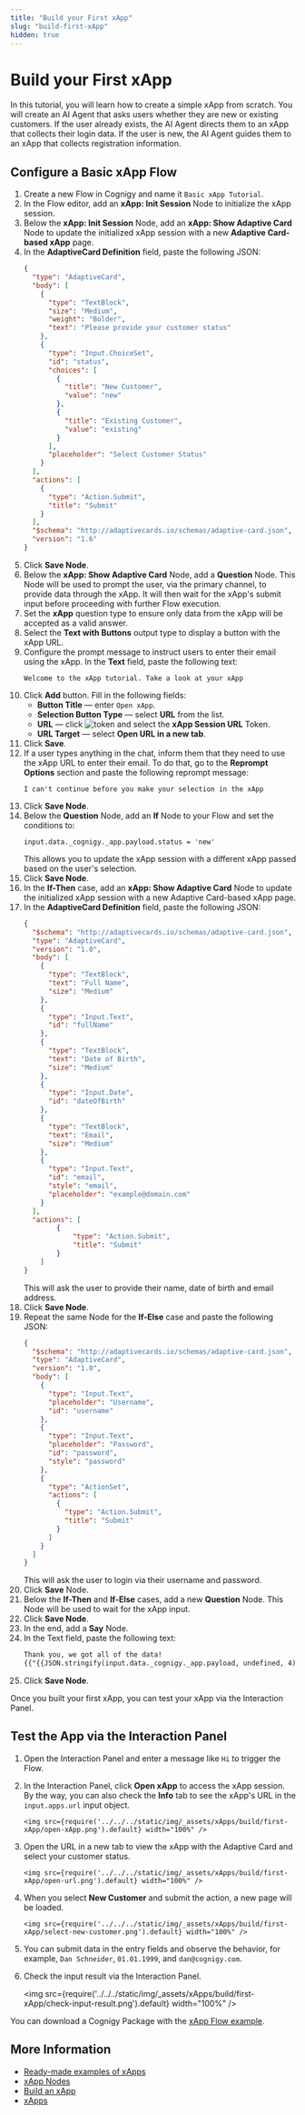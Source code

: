 ```yaml
---
title: "Build your First xApp"
slug: "build-first-xApp"
hidden: true
---
```


# Build your First xApp

In this tutorial, you will learn how to create a simple xApp from scratch. You will create an AI Agent that asks users whether they are new or existing customers. If the user already exists, the AI Agent directs them to an xApp that collects their login data. If the user is new, the AI Agent guides them to an xApp that collects registration information.

## Configure a Basic xApp Flow

1. Create a new Flow in Cognigy and name it `Basic xApp Tutorial`.
2. In the Flow editor, add an **xApp: Init Session** Node to initialize the xApp session.
3. Below the **xApp: Init Session** Node, add an **xApp: Show Adaptive Card** Node to update the initialized xApp session with a new **Adaptive Card-based xApp** page.
4. In the **AdaptiveCard Definition** field, paste the following JSON:
    ```json
    {
      "type": "AdaptiveCard",
      "body": [
        {
          "type": "TextBlock",
          "size": "Medium",
          "weight": "Bolder",
          "text": "Please provide your customer status"
        },
        {
          "type": "Input.ChoiceSet",
          "id": "status",
          "choices": [
            {
              "title": "New Customer",
              "value": "new"
            },
            {
              "title": "Existing Customer",
              "value": "existing"
            }
          ],
          "placeholder": "Select Customer Status"
        }
      ],
      "actions": [
        {
          "type": "Action.Submit",
          "title": "Submit"
        }
      ],
      "$schema": "http://adaptivecards.io/schemas/adaptive-card.json",
      "version": "1.6"
    }
    ```
5. Click **Save Node**.
6. Below the **xApp: Show Adaptive Card** Node, add a **Question** Node. This Node will be used to prompt the user, via the primary channel, to provide data through the xApp. It will then wait for the xApp's submit input before proceeding with further Flow execution.
7. Set the **xApp** question type to ensure only data from the xApp will be accepted as a valid answer.
8. Select the **Text with Buttons** output type to display a button with the xApp URL.
9. Configure the prompt message to instruct users to enter their email using the xApp. In the **Text** field, paste the following text:
   ```text
   Welcome to the xApp tutorial. Take a look at your xApp
   ```
10. Click **Add** button. Fill in the following fields:
    - **Button Title** — enter `Open xApp`.
    - **Selection Button Type** — select **URL** from the list.
    - **URL** — click ![token](../../../static/img/_assets/icons/token.svg) and select the **xApp Session URL** Token.
    - **URL Target** — select **Open URL in a new tab**.
11. Click **Save**.
12. If a user types anything in the chat, inform them that they need to use the xApp URL to enter their email. To do that, go to the **Reprompt Options** section and paste the following reprompt message:
    ```text
    I can't continue before you make your selection in the xApp
    ```
13. Click **Save Node**.
14. Below the **Question** Node, add an **If** Node to your Flow and set the conditions to:
    ```text
    input.data._cognigy._app.payload.status = 'new'
    ```
    This allows you to update the xApp session with a different xApp passed based on the user's selection.
15. Click **Save Node**.
16. In the **If-Then** case, add an **xApp: Show Adaptive Card** Node to update the initialized xApp session with a new Adaptive Card-based xApp page.
17. In the **AdaptiveCard Definition** field, paste the following JSON:
    ```json
    {
      "$schema": "http://adaptivecards.io/schemas/adaptive-card.json",
      "type": "AdaptiveCard",
      "version": "1.0",
      "body": [
        {
          "type": "TextBlock",
          "text": "Full Name",
          "size": "Medium"
        },
        {
          "type": "Input.Text",
          "id": "fullName"
        },
        {
          "type": "TextBlock",
          "text": "Date of Birth",
          "size": "Medium"
        },
        {
          "type": "Input.Date",
          "id": "dateOfBirth"
        },
        {
          "type": "TextBlock",
          "text": "Email",
          "size": "Medium"
        },
        {
          "type": "Input.Text",
          "id": "email",
          "style": "email",
          "placeholder": "example@domain.com"
        }
      ],
      "actions": [
            {
                "type": "Action.Submit",
                "title": "Submit"
            }
        ]
    }
    ```
    This will ask the user to provide their name, date of birth and email address.
18. Click **Save Node**.
19. Repeat the same Node for the **If-Else** case and paste the following JSON:
    ```json
    {
      "$schema": "http://adaptivecards.io/schemas/adaptive-card.json",
      "type": "AdaptiveCard",
      "version": "1.0",
      "body": [
        {
          "type": "Input.Text",
          "placeholder": "Username",
          "id": "username"
        },
        {
          "type": "Input.Text",
          "placeholder": "Password",
          "id": "password",
          "style": "password"
        },
        {
          "type": "ActionSet",
          "actions": [
            {
              "type": "Action.Submit",
              "title": "Submit"
            }
          ]
        }
      ]
    }
    ```
    This will ask the user to login via their username and password.
20. Click **Save** Node.
21. Below the **If-Then** and **If-Else** cases, add a new **Question** Node. This Node will be used to wait for the xApp input.
22. Click **Save Node**.
23. In the end, add a **Say** Node.
24. In the Text field, paste the following text:
    ```txt
    Thank you, we got all of the data!
    {{"{{JSON.stringify(input.data._cognigy._app.payload, undefined, 4)}}"}}
    ```
25. Click **Save Node**.

Once you built your first xApp, you can test your xApp via the Interaction Panel.

##  Test the App via the Interaction Panel

1. Open the Interaction Panel and enter a message like `Hi` to trigger the Flow.
2. In the Interaction Panel, click **Open xApp** to access the xApp session. By the way, you can also check the **Info** tab to see the xApp's URL in the `input.apps.url` input object.

       <img src={require('../../../static/img/_assets/xApps/build/first-xApp/open-xApp.png').default} width="100%" />

3. Open the URL in a new tab to view the xApp with the Adaptive Card and select your customer status.

       <img src={require('../../../static/img/_assets/xApps/build/first-xApp/open-url.png').default} width="100%" />

4. When you select **New Customer** and submit the action, a new page will be loaded.

       <img src={require('../../../static/img/_assets/xApps/build/first-xApp/select-new-customer.png').default} width="100%" />

5. You can submit data in the entry fields and observe the behavior, for example, `Dan Schneider`, `01.01.1999`, and `dan@cognigy.com`.
6. Check the input result via the Interaction Panel.

    <img src={require('../../../static/img/_assets/xApps/build/first-xApp/check-input-result.png').default} width="100%" />

You can download a Cognigy Package with the [xApp Flow example](https://docs.cognigy.com/_assets/xApps/build/first-xApp/Flow-xApp-Demo.zip).

## More Information

- [Ready-made examples of xApps](https://github.com/Cognigy/xApps/tree/main)
- [xApp Nodes](../../ai/build/node-reference/xApp/overview.mdx)
- [Build an xApp](overview.mdx)
- [xApps](../overview.mdx)